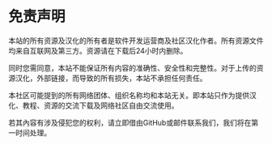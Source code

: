 # 免责声明

本站的所有资源及汉化的所有者是软件开发运营商及社区汉化作者。所有资源文件均来自互联网及第三方。资源请在下载后24小时内删除。

同时您需同意，本站不能保证所有内容的准确性、安全性和完整性。对于上传的资源汉化，外部链接，而导致的所有损失，本站不承担任何责任。

本社区可能提到的所有网络团体、组织名称均和本站无关。即本站只作为提供汉化、教程、资源的交流下载及网络社区自由交流使用。

若其內容有涉及侵犯您的权利，请立即借由GitHub或邮件联系我们，我们将在第一时间处理。

